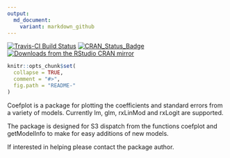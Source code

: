 ```yaml
---
output:
  md_document:
    variant: markdown_github
---
```


[![Travis-CI Build Status](https://travis-ci.org/jaredlander/coefplot.svg?branch=master)](https://travis-ci.org/jaredlander/coefplot)
[![CRAN_Status_Badge](http://www.r-pkg.org/badges/version/coefplot)](http://cran.r-project.org/package=coefplot)
[![Downloads from the RStudio CRAN mirror](http://cranlogs.r-pkg.org/badges/useful)](http://cran.rstudio.com/package=useful)

<!-- README.md is generated from README.Rmd. Please edit that file -->

```r
knitr::opts_chunk$set(
  collapse = TRUE,
  comment = "#>",
  fig.path = "README-"
)
```

Coefplot is a package for plotting the coefficients and standard errors from a variety of models.  Currently lm, glm, rxLinMod and rxLogit are supported.

The package is designed for S3 dispatch from the functions coefplot and getModelInfo to make for easy additions of new models.

If interested in helping please contact the package author.
